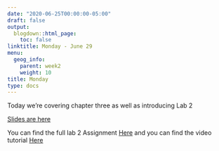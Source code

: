 ```yaml
---
date: "2020-06-25T00:00:00-05:00"
draft: false
output:
  blogdown::html_page:
    toc: false
linktitle: Monday - June 29
menu:
  geog_info:
    parent: week2
    weight: 10
title: Monday
type: docs
---
```


Today we're covering chapter three as well as introducing Lab 2

[Slides are here](https://murraygeo.com/slides/intro_geographic_information/Day06/slides.html)

You can find the full lab 2 Assignment [Here](https://docs.google.com/document/d/1CH-on4t3JTHt1ktIy04U4U0k_Y5U-yzz_3yqJScE0oQ/edit?usp=sharing) and you can find the video tutorial [Here](https://unc.zoom.us/rec/share/-fZ0KrKg8mNJRp3862P5BZA4AJjJX6a80SlM_6EOn0ohlJXxYLSgGgfDEo9V2IIo?startTime=1593401626000)